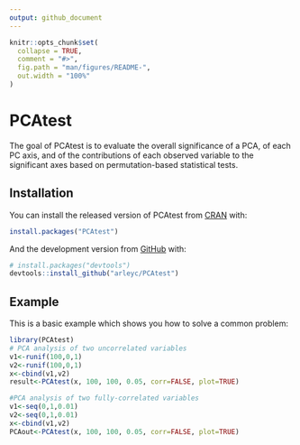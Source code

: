 ```yaml
---
output: github_document
---
```


<!-- README.md is generated from README.Rmd. Please edit that file -->

```r
knitr::opts_chunk$set(
  collapse = TRUE,
  comment = "#>",
  fig.path = "man/figures/README-",
  out.width = "100%"
)
```

# PCAtest

<!-- badges: start -->
<!-- badges: end -->

The goal of PCAtest is to evaluate the overall significance of a PCA, of each PC axis, and of the contributions of each observed variable to the significant axes based on permutation-based statistical tests.

## Installation

You can install the released version of PCAtest from [CRAN](https://CRAN.R-project.org) with:

``` r
install.packages("PCAtest")
```

And the development version from [GitHub](https://github.com/) with:

``` r
# install.packages("devtools")
devtools::install_github("arleyc/PCAtest")
```
## Example

This is a basic example which shows you how to solve a common problem:

```r
library(PCAtest)
# PCA analysis of two uncorrelated variables
v1<-runif(100,0,1)
v2<-runif(100,0,1)
x<-cbind(v1,v2)
result<-PCAtest(x, 100, 100, 0.05, corr=FALSE, plot=TRUE)
```

```r
#PCA analysis of two fully-correlated variables
v1<-seq(0,1,0.01)
v2<-seq(0,1,0.01)
x<-cbind(v1,v2)
PCAout<-PCAtest(x, 100, 100, 0.05, corr=FALSE, plot=TRUE)
```
